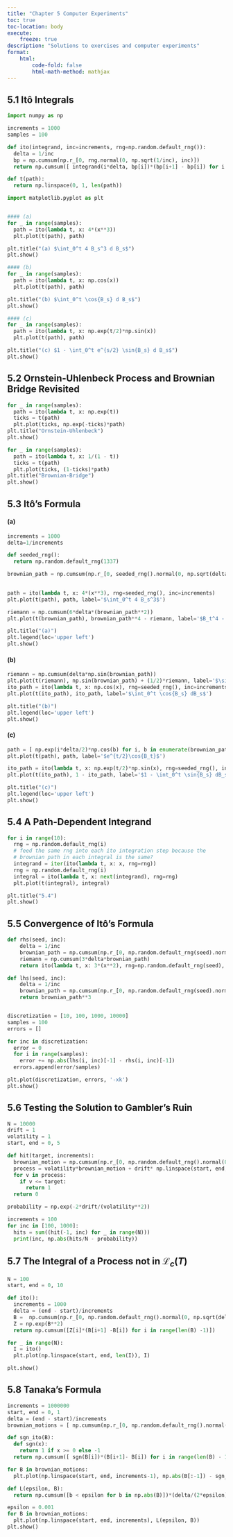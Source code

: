 ```yaml
---
title: "Chapter 5 Computer Experiments"
toc: true
toc-location: body
execute:
    freeze: true
description: "Solutions to exercises and computer experiments"
format:
    html:
        code-fold: false
        html-math-method: mathjax
---
```


##  5.1 Itô Integrals

```python
import numpy as np

increments = 1000
samples = 100

def ito(integrand, inc=increments, rng=np.random.default_rng()):
  delta = 1/inc
  bp = np.cumsum(np.r_[0, rng.normal(0, np.sqrt(1/inc), inc)])
  return np.cumsum([ integrand(i*delta, bp[i])*(bp[i+1] - bp[i]) for i in range(len(bp)-1)])

def t(path):
  return np.linspace(0, 1, len(path))

```



```python
import matplotlib.pyplot as plt


#### (a)
for _ in range(samples):
  path = ito(lambda t, x: 4*(x**3))
  plt.plot(t(path), path)

plt.title("(a) $\int_0^t 4 B_s^3 d B_s$")
plt.show()

#### (b)
for _ in range(samples):
  path = ito(lambda t, x: np.cos(x))
  plt.plot(t(path), path)

plt.title("(b) $\int_0^t \cos{B_s} d B_s$")
plt.show()

#### (c)
for _ in range(samples):
  path = ito(lambda t, x: np.exp(t/2)*np.sin(x))
  plt.plot(t(path), path)

plt.title("(c) $1 - \int_0^t e^{s/2} \sin{B_s} d B_s$")
plt.show()
```

## 5.2 Ornstein-Uhlenbeck Process and Brownian Bridge Revisited

```python
for _ in range(samples):
  path = ito(lambda t, x: np.exp(t))
  ticks = t(path)
  plt.plot(ticks, np.exp(-ticks)*path)
plt.title("Ornstein-Uhlenbeck")
plt.show()

for _ in range(samples):
  path = ito(lambda t, x: 1/(1 - t))
  ticks = t(path)
  plt.plot(ticks, (1-ticks)*path)
plt.title("Brownian-Bridge")
plt.show()

```

## 5.3 Itô's Formula

#### (a)
```python
increments = 1000
delta=1/increments

def seeded_rng():
  return np.random.default_rng(1337)

brownian_path = np.cumsum(np.r_[0, seeded_rng().normal(0, np.sqrt(delta), increments-1)])

  
path = ito(lambda t, x: 4*(x**3), rng=seeded_rng(), inc=increments)
plt.plot(t(path), path, label='$\int_0^t 4 B_s^3$')

riemann = np.cumsum(6*delta*(brownian_path**2))
plt.plot(t(brownian_path), brownian_path**4 - riemann, label='$B_t^4 - 6 \int_0^t B_s^2 ds$')

plt.title("(a)")
plt.legend(loc='upper left')
plt.show()
```

#### (b)

```python
riemann = np.cumsum(delta*np.sin(brownian_path))
plt.plot(t(riemann), np.sin(brownian_path) + (1/2)*riemann, label='$\sin{B_t} + \\frac{1}{2}\int_0^2 \sin{B_s} ds$')
ito_path = ito(lambda t, x: np.cos(x), rng=seeded_rng(), inc=increments)
plt.plot(t(ito_path), ito_path, label='$\int_0^t \cos{B_s} dB_s$')

plt.title("(b)")
plt.legend(loc='upper left')
plt.show()
```

#### (c)

```python
path = [ np.exp(i*delta/2)*np.cos(b) for i, b in enumerate(brownian_path) ]
plt.plot(t(path), path, label='$e^{t/2}\cos{B_t}$')

ito_path = ito(lambda t, x: np.exp(t/2)*np.sin(x), rng=seeded_rng(), inc=increments)
plt.plot(t(ito_path), 1 - ito_path, label='$1 - \int_0^t \sin{B_s} dB_s$')

plt.title("(c)")
plt.legend(loc='upper left')
plt.show()
```

## 5.4 A Path-Dependent Integrand

```python
for i in range(10):
  rng = np.random.default_rng(i)
  # feed the same rng into each ito integration step because the
  # brownian path in each integral is the same?
  integrand = iter(ito(lambda t, x: x, rng=rng))
  rng = np.random.default_rng(i)
  integral = ito(lambda t, x: next(integrand), rng=rng)
  plt.plot(t(integral), integral)

plt.title("5.4")
plt.show()
```

## 5.5 Convergence of Itô's Formula

```python
def rhs(seed, inc):
    delta = 1/inc
    brownian_path = np.cumsum(np.r_[0, np.random.default_rng(seed).normal(0, np.sqrt(delta), inc-1)])
    riemann = np.cumsum(3*delta*brownian_path)
    return ito(lambda t, x: 3*(x**2), rng=np.random.default_rng(seed), inc=inc) + riemann

def lhs(seed, inc):
    delta = 1/inc
    brownian_path = np.cumsum(np.r_[0, np.random.default_rng(seed).normal(0, np.sqrt(delta), inc-1)])
    return brownian_path**3


discretization = [10, 100, 1000, 10000]
samples = 100
errors = []

for inc in discretization:
  error = 0
  for i in range(samples):
    error += np.abs(lhs(i, inc)[-1] - rhs(i, inc)[-1])
  errors.append(error/samples)

plt.plot(discretization, errors, '-xk')
plt.show()

```

## 5.6 Testing the Solution to Gambler's Ruin


```python
N = 10000
drift = 1
volatility = 1
start, end = 0, 5

def hit(target, increments):
  brownian_motion = np.cumsum(np.r_[0, np.random.default_rng().normal(0, np.sqrt((end - start)/increments), increments - 1)])
  process = volatility*brownian_motion + drift* np.linspace(start, end, increments)
  for v in process:
    if v <= target:
      return 1
  return 0

probability = np.exp(-2*drift/(volatility**2))

increments = 100
for inc in [100, 1000]:
  hits = sum((hit(-1, inc) for _ in range(N)))
  print(inc, np.abs(hits/N - probability))
```

## 5.7 The Integral of a Process not in $\mathcal{L}_c(T)$

```python
N = 100
start, end = 0, 10

def ito():
  increments = 1000
  delta = (end - start)/increments
  B =  np.cumsum(np.r_[0, np.random.default_rng().normal(0, np.sqrt(delta), increments-1)])
  Z = np.exp(B**2)
  return np.cumsum([Z[i]*(B[i+1] -B[i]) for i in range(len(B) -1)])

for _ in range(N):
  I = ito()
  plt.plot(np.linspace(start, end, len(I)), I)

plt.show()
```


## 5.8 Tanaka's Formula

```python
increments = 1000000
start, end = 0, 1
delta = (end - start)/increments
brownian_motions = [ np.cumsum(np.r_[0, np.random.default_rng().normal(0, np.sqrt(delta), increments-1)]) for _ in range(10)]
```

```python
def sgn_ito(B):
  def sgn(x):
    return 1 if x >= 0 else -1
  return np.cumsum([ sgn(B[i])*(B[i+1]- B[i]) for i in range(len(B) - 1)])

for B in brownian_motions:
  plt.plot(np.linspace(start, end, increments-1), np.abs(B[:-1]) - sgn_ito(B))

```


```python
def L(epsilon, B):
  return np.cumsum([b < epsilon for b in np.abs(B)])*(delta/(2*epsilon))

epsilon = 0.001
for B in brownian_motions:
  plt.plot(np.linspace(start, end, increments), L(epsilon, B))
plt.show()
```









